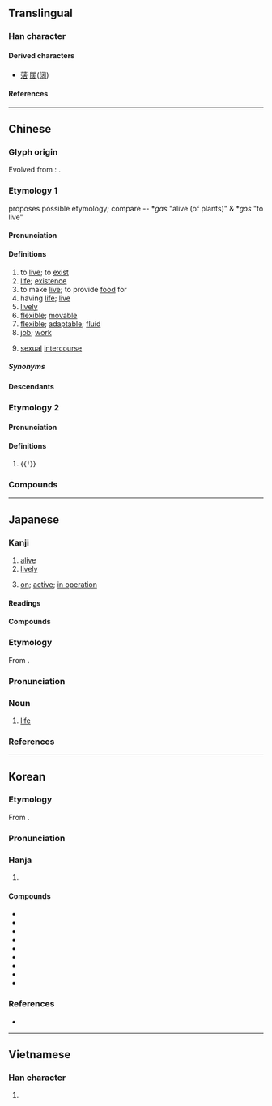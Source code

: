 {{also|话|㓉}}
{{character info}}
==Translingual==
{{stroke order|strokes=9}}

===Han character===
{{Han char|rn=85|rad=水|as=06|sn=9|four=32164|canj=EHJR|ids=⿰氵舌}}

====Derived characters====
* [[萿]] [[闊]]([[阔]])

====References====
{{Han ref|kx=0622.180|dkj=17423|dj=1018.160|hdz=31609.020|uh=6D3B}}

----

==Chinese==
{{zh-forms|alt=㓉,𣿛,𣴠,𦕾,𣸅,𣽅}}

===Glyph origin===
{{Han etym}}
Evolved from {{och-l|𣴠}}: {{Han compound|水|alt1=氵|t1=water|𠯑|c1=s|c2=p|ls=psc}}.

===Etymology 1===
{{zh-ref|Schuessler (2007)}} proposes possible {{der|zh|aav}} etymology; compare {{w|Wa language|Wa}}-{{w|Lawa language|Lawa}}-{{w|Blang language|Bulang}} *''gɑs'' "alive (of plants)" & {{w|Aslian languages|Aslian}} *''gɔs'' "to live"

====Pronunciation====
{{zh-pron
|m=huó
|m-s=ho2
|dg=хуә1
|c=wut6
|c-t=vot5
|g=uot7
|h=pfs=fa̍t;gd=fad6
|j=huah5
|mb=huă
|md=uăk
|mn=ml,jj,tw:oa̍h/hoa̍t
|mn_note=oa̍h - vernacular, hoa̍t - literary
|mn-t=uah8
|w=5hhueq
|x=ho6
|mc=2
|oc=1,2
|cat=v,n,a,adv
}}

====Definitions====
{{zh-hanzi}}

# to [[live]]; to [[exist]]
# [[life]]; [[existence]]
# to make [[live]]; to provide [[food]] for
# having [[life]]; [[live]]
# [[lively]]
# [[flexible]]; [[movable]]
# [[flexible]]; [[adaptable]]; [[fluid]]
# [[job]]; [[work]]
# {{lb|zh|informal}} [[sexual]] [[intercourse]]
#: {{zh-x|器 大 活兒{r} 好|the "tool" (penis) is big, [his] '''sex''' is good}}

=====Synonyms=====
{{zh-dial}}

====Descendants====
{{CJKV||かつ||}}

===Etymology 2===

====Pronunciation====
{{zh-pron
|m=guō,kuò,1nb=standard in Mainland,2nb=standard in Taiwan
|c=kut3
|h=pfs=
|md=
|mn=
|w=
|dial=n
|mc=1
|oc=n,1
|cat=n
}}

====Definitions====
{{zh-hanzi}}

# {{†}} {{zh-only|活活|guōguō}}

===Compounds===
{{zh-der|七死八活|上活|不快活|不死不活|不知死活|不管死活|不顧死活|乞活|永活|休閒活動|你死我活|借茶活捉|做活|做生活|偷活|偷生苟活|全活|出活|力氣活|半死不活|半死半活|吃生活|四清六活|圓活|地質活動|夜活|天真活潑|存活|存活率|守活寡|家活|尋死覓活|工業活動|巴家做活|幹家做活|幹活|康樂活動|強死強活|復活|復活節|心活|心活面軟|忙活|快活|快活三|快活林|性生活|成活|戶外活動|扛活|扛長活|拿手絕活|搞活|攛趕子活|攬活兒|放死放活|救活|敗部復活|文娛活動|新生活|木活字|歹生活|死中求活|死去活來|死告活央|死拉活拽|死模活漾|死活|死纏活纏|死聲活氣|死說活說|死追活追|水上活動|水活性|沒死活|泥活字|活人妻|活似真的|活佛|活便|活信|活像|活儲|活兒|活分|活剝生吞|活劇|活力|活動|活動中心|活動分子|活動卡通|活動房屋|活動目標|活動看板|活化|活化石|活化能|活化部位|活受罪|活口|活口米|活句|活命|活喇喇|活地獄|活埋|活埋人|活報劇|活塞|活太歲|活契|活套|活套頭|活字|活字典|活字本|活字版|活存|活學活用|活守寡|活寡|活寶|活寶貝|活局子|活廠經營|活性|活性疫苗|活性碳|活性菌|活扣兒|活捉|活捉王魁|活撮|活支|活支剌|活教材|活斷層|活會|活期|活期存款|活期放款|活棋|活機|活死人|活水|活水源流|活法|活泛|活活|活活潑潑|活淘氣|活潑|活火|活火山|活現|活瓣|活生生|活用|活神仙|活神活現|活結|活絡|活脫|活腳|活色生香|活菩薩|活著/活着|活落圈|活血|活血化瘀|活襯|活見鬼|活觀音|活計|活話|活該|活變|活路|活蹦亂跳|活躍|活達|活錢|活門|活門兒|活閃婆|活閻王|活靈活現|活靶子|活頁|活頁夾|活頁紙|活頁裝訂|活頭兒|活饑荒|活龍活現|濟公活佛|燒活|營活|物質生活|特賣活動|獨門絕活|生吞活剝|生擒活拿|生擒活捉|生活|生活品質|生活圈|生活型態|生活態度|生活教育|生活方式|生活水準|生活照|生活空間|生活習慣|生活費|生活資訊|生活輔導|生活領域|生龍活虎|社會活動|神氣活現|粗活|精神生活|細活|絕活|經濟活動|網上活動|繡活|羌活|耍活寶|耳軟心活|肺活量|自強活動|舒筋活血|花活|苟活|苦活兒|草間求活|莊稼活兒|藏活|藝文活動|要死要活|覓死尋活|討生活|課外活動|賣文為活|趕活兒|軟活|輕活|辭活|農活|過活|遛活|重活|銅活|鐵活|雙活|零活|靈活|風流快活|養家活口|養活|鮮活|活氣|活龍坪|生活條件|活欲:oa̍h-beh;Min Nan}}

{{zh-cat|Beginning|Intermediate}}

----

==Japanese==

===Kanji===
{{ja-kanji|grade=2|rs=水06}}

# [[alive]]
# [[lively]]
# {{label|ja|of a|machine|or|device}} [[on]]; [[active]]; [[in operation]]

====Readings====
{{ja-readings
|goon=がち
|kanon=かつ<くわつ
|kun=い-きる,い-かす,い-ける,よみがえる
}}
{{attention|ja|historical form of goon reading (probably gwachi)}}

====Compounds====
{{col3|ja
|{{ja-r|活%火|かっ%か}}
|{{ja-r|活%花|いけ%ばな}}
|{{ja-r|活%気|かっ%き}}
|{{ja-r|活%況|かっ%きょう}}
|{{ja-r|活%計|かっ%けい}}
|{{ja-r|活%殺%自%在|かっ%さつ%じ%ざい}}
|{{ja-r|活%字|かつ%じ}}
|{{ja-r|活%人%剣|かつ%じん%けん}}
|{{ja-r|活%水|かっ%すい}}
|{{ja-r|活%塞|かっ%そく|[[piston]]}}
|{{ja-r|活%動|かつ%どう}}
|{{ja-r|活%発|かっ%ぱつ}}
|{{ja-r|活%版|かっ%ぱん}}
|{{ja-r|活%仏|かつ%ぶつ}}
|{{ja-r|活%物|かつ%ぶつ}}
|{{ja-r|活%用|かつ%よう}}
|{{ja-r|活%力|かつ%りょく}}
|{{ja-r|活%路|かつ%ろ}}
|{{ja-r|活%火%山|かっ%か%ざん}}
|{{ja-r|生%活|せい%かつ}}
|{{ja-r|復%活|ふっ%かつ}}
|{{ja-r|復%活%祭|ふっ%かつ%さい}}
|sort=0
}}

===Etymology===
{{ja-kanjitab|かつ|yomi=kanon}}
From {{bor|ja|ltc|-|sort=かつ}} {{m|zh|活|tr=hwat||to live}}.

===Pronunciation===
{{ja-pron|yomi=kanon|かつ|acc=1|acc_ref=DJR,NHK}}

===Noun===
{{ja-noun|かつ|hhira=くわつ}}

# [[life]]

===References===
<references/>

----

==Korean==

===Etymology===
From {{der|ko|ltc|-}} {{ltc-l|活|id=2}}.
{{hanja-ety
|dk={{okm-l|ᅘᅪᇙ〮|hhwálq|link=no}}
|m3={{okm-l|활|hwal}}
|m3h={{okm-l|[[사다|사ᄅᆞᆯ]]|salol}}
}}

===Pronunciation===
{{ko-hanja-pron|활}}

===Hanja===
{{ko-hanja-search}}
{{ko-hanja|살다|살|활}}

# {{hanja form of|활|[[activity]]|affix}}

====Compounds====
{{der-top3|Compounds}}
* {{ko-l|생활|生活}}
* {{ko-l|활기|活氣}}
* {{ko-l|활동|活動}}
* {{ko-l|활력|活力}}
* {{ko-l|활발|活潑}}
* {{ko-l|활성|活性}}
* {{ko-l|활약|活躍}}
* {{ko-l|활인|活人}}
* {{ko-l|활자|活字}}
{{der-bottom}}

===References===
* {{R:hanjadoc|5951}}

----

==Vietnamese==

===Han character===
{{vi-readings|rs=水06|reading=[[hoạt]], [[oặt]], [[oạc]]}}

# {{rfdef|vi|sort=水06}}